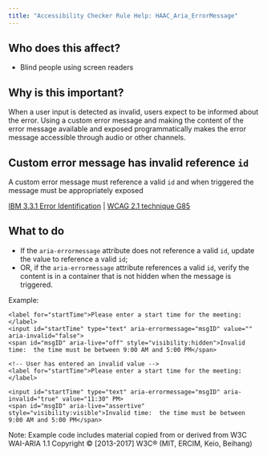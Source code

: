 ```yaml
---
title: "Accessibility Checker Rule Help: HAAC_Aria_ErrorMessage"
---
```


<div className="toolHelp">
<Row>
<Column colLg={5} colMd={3} colSm={4} className="toolLeft">

## Who does this affect?

* Blind people using screen readers

## Why is this important?

When a user input is detected as invalid, users expect to be informed about the error. Using a custom error message and making the content of the error message available and exposed programmatically makes the error message accessible through audio or other channels.

</Column>
<Column colLg={11} colMd={5} colSm={4} className="toolMain">

<div id="locLevel"></div>

## Custom error message has invalid reference `id`
A custom error message must reference a valid `id` and when triggered the message must be appropriately exposed

[IBM 3.3.1 Error Identification](http://www.ibm.com/able/guidelines/ci162/error_id.html) | [WCAG 2.1 technique G85](https://www.w3.org/WAI/WCAG21/Techniques/general/G84)

<div id="locSnippet"></div>

## What to do
* If the `aria-errormessage` attribute does not reference a valid `id`, update the value to reference a valid `id`;
* OR, if the `aria-errormessage` attribute references a valid `id`, verify the content is in a container that is not hidden when the message is triggered.

Example:

```<!-- Initial valid state -->
<label for="startTime">Please enter a start time for the meeting:</label>
<input id="startTime" type="text" aria-errormessage="msgID" value="" aria-invalid="false">
<span id="msgID" aria-live="off" style="visibility:hidden">Invalid time:  the time must be between 9:00 AM and 5:00 PM</span>

<!-- User has entered an invalid value -->
<label for="startTime">Please enter a start time for the meeting:</label>

<input id="startTime" type="text" aria-errormessage="msgID" aria-invalid="true" value="11:30" PM>
<span id="msgID" aria-live="assertive" style="visibility:visible">Invalid time:  the time must be between 9:00 AM and 5:00 PM</span>
```

Note: Example code includes material copied from or derived from W3C WAI-ARIA 1.1 Copyright © [2013-2017] W3C® (MIT, ERCIM, Keio, Beihang)

</Column>
</Row>
</div>

